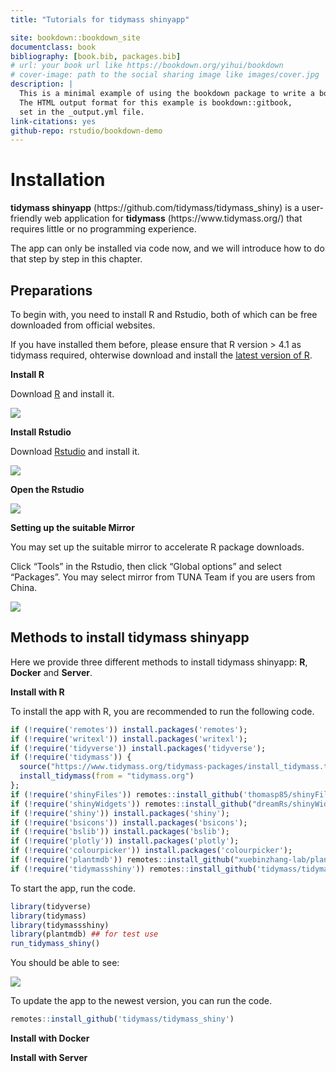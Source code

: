 ```yaml
--- 
title: "Tutorials for tidymass shinyapp"

site: bookdown::bookdown_site
documentclass: book
bibliography: [book.bib, packages.bib]
# url: your book url like https://bookdown.org/yihui/bookdown
# cover-image: path to the social sharing image like images/cover.jpg
description: |
  This is a minimal example of using the bookdown package to write a book.
  The HTML output format for this example is bookdown::gitbook,
  set in the _output.yml file.
link-citations: yes
github-repo: rstudio/bookdown-demo
---
```


# Installation

**tidymass shinyapp** (https://github.com/tidymass/tidymass_shiny) is a user-friendly web application for **tidymass** (https://www.tidymass.org/) that requires little or no programming experience.

The app can only be installed via code now, and we will introduce how to do that step by step in this chapter.

## Preparations

To begin with, you need to install R and Rstudio, both of which can be free downloaded from official websites.

If you have installed them before, please ensure that R version > 4.1 as tidymass required, ohterwise download and install the [latest version of R](https://cran.r-project.org/mirrors.html){target="_blank"}.

**Install R**

Download [R](https://www.r-project.org/){target="_blank"} and install it. 

![](figures/R_install.png)

**Install Rstudio**

Download [Rstudio](https://posit.co/download/rstudio-desktop/#download){target="_blank"} and install it.

![](figures/Rstudio_install.png)

**Open the Rstudio**

![](figures/Rstudio.png)


**Setting up the suitable Mirror**

You may set up the suitable mirror to accelerate R package downloads.

Click "Tools" in the Rstudio, then click "Global options" and select "Packages". You may select mirror from TUNA Team if you are users from China.

![](figures/mirror.png)

## Methods to install tidymass shinyapp

Here we provide three different methods to install tidymass shinyapp: **R**, **Docker** and **Server**.

**Install with R**

To install the app with R, you are recommended to run the following code.

```r
if (!require('remotes')) install.packages('remotes');
if (!require('writexl')) install.packages('writexl');
if (!require('tidyverse')) install.packages('tidyverse');
if (!require('tidymass')) {
  source("https://www.tidymass.org/tidymass-packages/install_tidymass.txt");
  install_tidymass(from = "tidymass.org")
};
if (!require('shinyFiles')) remotes::install_github('thomasp85/shinyFiles');
if (!require('shinyWidgets')) remotes::install_github("dreamRs/shinyWidgets");
if (!require('shiny')) install.packages('shiny');
if (!require('bsicons')) install.packages('bsicons');
if (!require('bslib')) install.packages('bslib');
if (!require('plotly')) install.packages('plotly');
if (!require('colourpicker')) install.packages('colourpicker');
if (!require('plantmdb')) remotes::install_github("xuebinzhang-lab/plantmdb")  ## plant metabolomics database. for test use.
if (!require('tidymassshiny')) remotes::install_github('tidymass/tidymass_shiny')

```

To start the app, run the code.

```r
library(tidyverse)
library(tidymass)
library(tidymassshiny)
library(plantmdb) ## for test use
run_tidymass_shiny()
```

You should be able to see:

![](figures/shinyapp.png)

To update the app to the newest version, you can run the code.

```r
remotes::install_github('tidymass/tidymass_shiny')
```

**Install with Docker**


**Install with Server**



